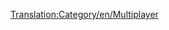 [[Translation:Category/en/Multiplayer]]

{{en/Bilingual box| ru
| Статьи посвящённые [[ru/Manual/Сетевая игра|сетевой игре]] находятся здесь.
| Articles dealing with [[en/Manual/Multiplayer]] are here.}}